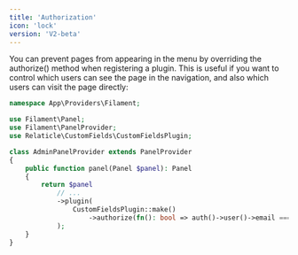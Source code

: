 ```yaml
---
title: 'Authorization'
icon: 'lock'
version: 'V2-beta'
---
```


You can prevent pages from appearing in the menu by overriding the authorize() method when registering a plugin. This is useful if you want to control which users can see the page in the navigation, and also which users can visit the page directly:

```php
namespace App\Providers\Filament;

use Filament\Panel;
use Filament\PanelProvider;
use Relaticle\CustomFields\CustomFieldsPlugin;

class AdminPanelProvider extends PanelProvider
{
    public function panel(Panel $panel): Panel
    {
        return $panel
            // ...
            ->plugin(
                CustomFieldsPlugin::make()
                    ->authorize(fn(): bool => auth()->user()->email === 'admin@relaticle.com'),
            );
    }
}
```